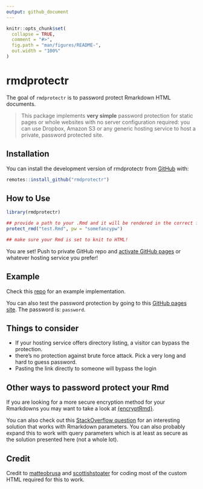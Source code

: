 ```yaml
---
output: github_document
---
```


<!-- README.md is generated from README.Rmd. Please edit that file -->

```r
knitr::opts_chunk$set(
  collapse = TRUE,
  comment = "#>",
  fig.path = "man/figures/README-",
  out.width = "100%"
)
```

# rmdprotectr

<!-- badges: start -->
<!-- badges: end -->

The goal of `rmdprotectr` is to password protect Rmarkdown HTML documents.

> This package implements **very simple** password protection for static pages or whole websites with no server configuration required: you can use Dropbox, Amazon S3 or any generic hosting service to host a private, password protected site.

## Installation

You can install the development version of rmdprotectr from [GitHub](https://github.com/favstats/rmdprotectr) with:

```r
remotes::install_github("rmdprotectr")
```

## How to Use

```r
library(rmdprotectr)

## provide a path to your .Rmd and it will be rendered in the correct folder
protect_rmd("test.Rmd", pw = "somefancypw")

## make sure your Rmd is set to knit to HTML!
```

You are set! Push to private GitHub repo and [activate GitHub pages](https://docs.github.com/en/free-pro-team@latest/github/working-with-github-pages/creating-a-github-pages-site#creating-your-site) or whatever hosting service you prefer!

## Example

Check this [repo](https://favstats.github.io/pwtest/) for an example implementation. 

You can also test the password protection by going to this [GitHub pages site](https://favstats.github.io/pwtest/). The password is: `password`.

## Things to consider 

- If your hosting service offers directory listing, a visitor can bypass the protection.
- there's no protection against brute force attack. Pick a very long and hard to guess password.
- Pasting the link directly to someone will bypass the login


## Other ways to password protect your Rmd

If you are looking for a more secure encryption method for your Rmarkdowns you may want to take a look at [{encryptRmd}](https://github.com/dirkschumacher/encryptedRmd/).

You can also check out this [StackOverflow question](https://stackoverflow.com/questions/61379250/bookdown-password-protect-a-single-page-chapter-in-html) for an interesting solution that works with Rmarkdown parameters. You can also probably expand this to work with query parameters which is at least as secure as the solution presented here (not a whole lot).

## Credit

Credit to [matteobrusa](https://github.com/matteobrusa/Password-protection-for-static-pages) and [scottishstoater](https://github.com/scottishstoater/protected-github-pages) for coding most of the custom HTML required for this to work.
